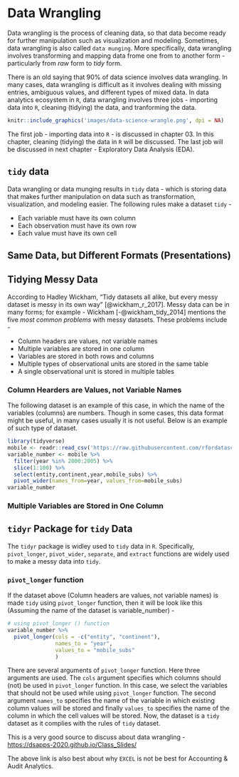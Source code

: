 # Data Wrangling

Data wrangling is the process of cleaning data, so that data become ready for further manipulation such as visualization and modeling. Sometimes, data wrangling is also called `data munging`. More specifically, data wrangling involves transforming and mapping data frome one from to another form - particularly from *raw* form to *tidy* form.

There is an old saying that 90% of data science involves data wrangling. In many cases, data wrangling is difficult as it involves dealing with missing entries, ambiguous values, and different types of mixed data. In data analytics ecosystem in `R`, data wrangling involves three jobs - importing data into `R`, cleaning (tidying) the data, and tranforming the data. 

```r
knitr::include_graphics('images/data-science-wrangle.png', dpi = NA)
```

The first job - importing data into `R` - is discussed in chapter 03. In this chapter, cleaning (tidying) the data in `R` will be discussed. The last job will be discussed in next chapter - Exploratory Data Analysis (EDA). 

## `tidy` data 

Data wrangling or data munging results in `tidy` data - which is storing data that makes further manipulation on data such as transformation, visualization, and modeling easier. The following rules make a dataset `tidy` - 

* Each variable must have its own column
* Each observation must have its own row
* Each value must have its own cell

## Same Data, but Different Formats (Presentations)


## Tidying Messy Data

According to Hadley Wickham, "Tidy datasets all alike, but every messy dataset is messy in its own way" [@wickham_r_2017]. Messy data can be in many forms; for example - Wickham [-@wickham_tidy_2014] mentions the five *most common problems* with messy datasets. These problems include - 

* Column headers are values, not variable names
* Multiple variables are stored in one column
* Variables are stored in both rows and columns
* Multiple types of observational units are stored in the same table
* A single observational unit is stored in multiple tables

### Column Hearders are Values, not Variable Names

The following dataset is an example of this case, in which the name of the variables (columns) are numbers. Though in some cases, this data format might be useful, in many cases usually it is not useful. Below is an example of such type of dataset.  


```r
library(tidyverse)
mobile <- readr::read_csv('https://raw.githubusercontent.com/rfordatascience/tidytuesday/master/data/2020/2020-11-10/mobile.csv')
variable_number <- mobile %>%
  filter(year %in% 2000:2005) %>% 
  slice(1:100) %>% 
  select(entity,continent,year,mobile_subs) %>%
  pivot_wider(names_from=year, values_from=mobile_subs)
variable_number
```

### Multiple Variables are Stored in One Column





## `tidyr` Package for `tidy` Data 

The `tidyr` package is widley used to `tidy` data in `R`. Specifically, `pivot_longer`, `pivot_wider`, `separate`, and `extract` functions are widely used to make a messy data into `tidy`. 


### `pivot_longer` function 

If the dataset above (Column headers are values, not variable names) is made `tidy` using `pivot_longer` function, then it will be look like this (Assuming the name of the dataset is variable_number) - 

```r
# using pivot_longer () function 
variable_number %>% 
  pivot_longer(cols = -c("entity", "continent"),
               names_to = "year",
               values_to = "mobile_subs"
               )
```

There are several arguments of `pivot_longer` function. Here three arguments are used. The `cols` argument specifies which columns should (not) be used in `pivot_longer` function. In this case, we select the variables that should not be used while using `pivot_longer` function. The second argument `names_to` specifies the name of the variable in which existing column values will be stored and finally `values_to` specifies the name of the column in which the cell values will be stored. Now, the dataset is a `tidy` dataset as it complies with the rules of `tidy` dataset. 

This is a very good source to discuss about data wrangling - <https://dsapps-2020.github.io/Class_Slides/>

The above link is also best about why `EXCEL` is not be best for Accounting & Audit Analytics. 
